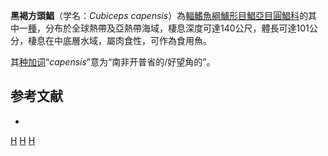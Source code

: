 {{Speciesbox
| status = NE
| status_system = IUCN3.1
| image = Cubiceps capensis.jpg
| image caption = 黑褐方頭鯧
| taxon = Cubiceps capensis
| authority = [[Smith|Smith]], 1845
| synonyms = *''Atimostoma capensis''<br /><small>Smith, 1845</small>
}}

'''黑褐方頭鯧'''（学名：''Cubiceps capensis''）為[[輻鰭魚綱|輻鰭魚綱]][[鱸形目|鱸形目]][[鯧亞目|鯧亞目]][[圓鯧科|圓鯧科]]的其中一[[種|種]]，分布於全球熱帶及亞熱帶海域，棲息深度可達140公尺，體長可達101公分，棲息在中底層水域，屬肉食性，可作為食用魚。

其[[种加词|种加词]]“''capensis''”意为“南非开普省的/好望角的”。

== 参考文献 ==
{{reflist}}
*{{FishBase_species|genus=Cubiceps|species=capensis|year=2012|month=7}}

{{Taxonbar|from=Q13220161}}

[[Category:食用魚|H]]
[[Category:方頭鯧屬|H]]
[[Category:1845年描述的鱼类|H]]


{{鱸形目小作品}}